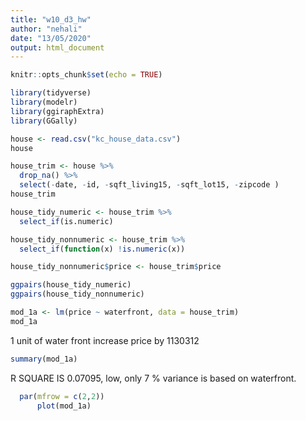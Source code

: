 ```yaml
---
title: "w10_d3_hw"
author: "nehali"
date: "13/05/2020"
output: html_document
---
```


```r
knitr::opts_chunk$set(echo = TRUE)
```

```r
library(tidyverse)
library(modelr)
library(ggiraphExtra)
library(GGally)
```

```r
house <- read.csv("kc_house_data.csv")
house
```

```r
house_trim <- house %>%
  drop_na() %>%
  select(-date, -id, -sqft_living15, -sqft_lot15, -zipcode )
house_trim
```

```r
house_tidy_numeric <- house_trim %>%
  select_if(is.numeric)

house_tidy_nonnumeric <- house_trim %>%
  select_if(function(x) !is.numeric(x))

house_tidy_nonnumeric$price <- house_trim$price

ggpairs(house_tidy_numeric)
ggpairs(house_tidy_nonnumeric)
```

```r
mod_1a <- lm(price ~ waterfront, data = house_trim)
mod_1a
```
1 unit of water front increase price by 1130312
```r
summary(mod_1a)
```
R SQUARE IS 0.07095, low, only 7 % variance is based on waterfront.


```r
  par(mfrow = c(2,2))
      plot(mod_1a)
```

